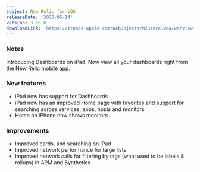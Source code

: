 ```yaml
---
subject: New Relic for iOS
releaseDate: '2020-05-14'
version: 3.56.0
downloadLink: 'https://itunes.apple.com/WebObjects/MZStore.woa/wa/viewSoftware?id=594038638&mt=8'
---
```


### Notes

Introducing Dashboards on iPad. Now view all your dashboards right from the New Relic mobile app.

### New features

* iPad now has support for Dashboards
* iPad now has an improved Home page with favorites and support for searching across services, apps, hosts and monitors
* Home on iPhone now shows monitors

### Improvements

* Improved cards, and searching on iPad
* Improved network performance for large lists
* Improved network calls for filtering by tags (what used to be labels & rollups) in APM and Synthetics
